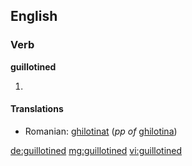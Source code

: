 ==English==

===Verb===
'''guillotined'''

# {{past of|guillotine}}

====Translations====
* Romanian: [[ghilotinat]] (''pp of'' [[ghilotina]])

[[de:guillotined]]
[[mg:guillotined]]
[[vi:guillotined]]